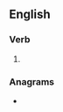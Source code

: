 ==English==

===Verb===
{{head|en|verb form}}

# {{en-past of|sabre}}

===Anagrams===
* {{anagrams|en|ardebs|beards|breads|debars|serdab}}